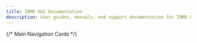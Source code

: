 ```yaml
---
title: INMO GO2 Documentation
description: User guides, manuals, and support documentation for INMO GO2
---
```



{/* Main Navigation Cards */}
<CardGrid>
  <LinkCard 
    title="Quick Start"
    icon="document"
    href="https://support.inmoxr.com/go2/guides/quick-start/"
    description="Quick start your INMO GO2."
  />
  <LinkCard 
    title="APP & Manuals Downloads"
    icon="open-book"
    href="https://www.inmoxr.com/pages/manuals-downloads"
    description="Downloads INMO GO app or user manuals for INMO GO2."
  />
  <LinkCard 
    title="Development"
    icon="setting"
    href="https://support.inmoxr.com/go2/guides/development/"
    description="Flahsing your INMO GO2 and start development"
  />
  <LinkCard 
    title="Warranty"
    icon="shield"
    href="https://www.inmoxr.com/pages/warranty"
    description="This Limited Warranty is a commercial guarantee voluntarily provided by INMO."
  />
</CardGrid>
